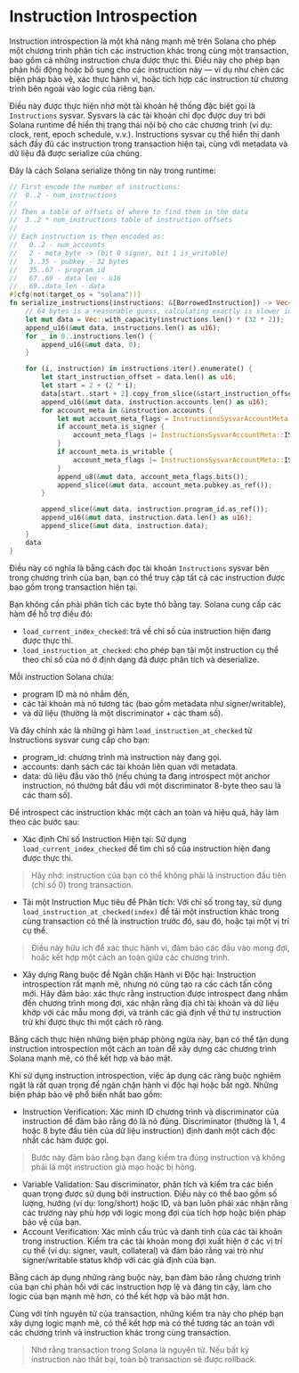 
# Instruction Introspection

Instruction introspection là một khả năng mạnh mẽ trên Solana cho phép một chương trình phân tích các instruction khác trong cùng một transaction, bao gồm cả những instruction chưa được thực thi. Điều này cho phép bạn phản hồi động hoặc bổ sung cho các instruction này — ví dụ như chèn các biện pháp bảo vệ, xác thực hành vi, hoặc tích hợp các instruction từ chương trình bên ngoài vào logic của riêng bạn.

Điều này được thực hiện nhờ một tài khoản hệ thống đặc biệt gọi là `Instructions` sysvar. Sysvars là các tài khoản chỉ đọc được duy trì bởi Solana runtime để hiển thị trạng thái nội bộ cho các chương trình (ví dụ: clock, rent, epoch schedule, v.v.). Instructions sysvar cụ thể hiển thị danh sách đầy đủ các instruction trong transaction hiện tại, cùng với metadata và dữ liệu đã được serialize của chúng.

Đây là cách Solana serialize thông tin này trong runtime:

```rust
// First encode the number of instructions:
//  0..2 - num_instructions
//
// Then a table of offsets of where to find them in the data
//  3..2 * num_instructions table of instruction offsets
//
// Each instruction is then encoded as:
//   0..2 - num_accounts
//   2 - meta_byte -> (bit 0 signer, bit 1 is_writable)
//   3..35 - pubkey - 32 bytes
//   35..67 - program_id
//   67..69 - data len - u16
//   69..data_len - data
#[cfg(not(target_os = "solana"))]
fn serialize_instructions(instructions: &[BorrowedInstruction]) -> Vec<u8> {
    // 64 bytes is a reasonable guess, calculating exactly is slower in benchmarks
    let mut data = Vec::with_capacity(instructions.len() * (32 * 2));
    append_u16(&mut data, instructions.len() as u16);
    for _ in 0..instructions.len() {
        append_u16(&mut data, 0);
    }

    for (i, instruction) in instructions.iter().enumerate() {
        let start_instruction_offset = data.len() as u16;
        let start = 2 + (2 * i);
        data[start..start + 2].copy_from_slice(&start_instruction_offset.to_le_bytes());
        append_u16(&mut data, instruction.accounts.len() as u16);
        for account_meta in &instruction.accounts {
            let mut account_meta_flags = InstructionsSysvarAccountMeta::empty();
            if account_meta.is_signer {
                account_meta_flags |= InstructionsSysvarAccountMeta::IS_SIGNER;
            }
            if account_meta.is_writable {
                account_meta_flags |= InstructionsSysvarAccountMeta::IS_WRITABLE;
            }
            append_u8(&mut data, account_meta_flags.bits());
            append_slice(&mut data, account_meta.pubkey.as_ref());
        }

        append_slice(&mut data, instruction.program_id.as_ref());
        append_u16(&mut data, instruction.data.len() as u16);
        append_slice(&mut data, instruction.data);
    }
    data
}
```

Điều này có nghĩa là bằng cách đọc tài khoản `Instructions` sysvar bên trong chương trình của bạn, bạn có thể truy cập tất cả các instruction được bao gồm trong transaction hiện tại.

Bạn không cần phải phân tích các byte thô bằng tay. Solana cung cấp các hàm để hỗ trợ điều đó:
- `load_current_index_checked`: trả về chỉ số của instruction hiện đang được thực thi.
- `load_instruction_at_checked`: cho phép bạn tải một instruction cụ thể theo chỉ số của nó ở định dạng đã được phân tích và deserialize.

<ArticleSection name="Nó hoạt động như thế nào?" id="how-does-it-work" level="h2" />

Mỗi instruction Solana chứa:
- program ID mà nó nhắm đến,
- các tài khoản mà nó tương tác (bao gồm metadata như signer/writable),
- và dữ liệu (thường là một discriminator + các tham số).

Và đây chính xác là những gì hàm `load_instruction_at_checked` từ Instructions sysvar cung cấp cho bạn:
- program_id: chương trình mà instruction này đang gọi.
- accounts: danh sách các tài khoản liên quan với metadata.
- data: dũ liệu đầu vào thô (nếu chúng ta đang introspect một anchor instruction, nó thường bắt đầu với một discriminator 8-byte theo sau là các tham số).

Để introspect các instruction khác một cách an toàn và hiệu quả, hãy làm theo các bước sau:
- Xác định Chỉ số Instruction Hiện tại: Sử dụng `load_current_index_checked` để tìm chỉ số của instruction hiện đang được thực thi.
> Hãy nhớ: instruction của bạn có thể không phải là instruction đầu tiên (chỉ số 0) trong transaction.

- Tải một Instruction Mục tiêu để Phân tích: Với chỉ số trong tay, sử dụng `load_instruction_at_checked(index)` để tải một instruction khác trong cùng transaction có thể là instruction trước đó, sau đó, hoặc tại một vị trí cụ thể.
> Điều này hữu ích để xác thực hành vi, đảm bảo các đầu vào mong đợi, hoặc kết hợp một cách an toàn giữa các chương trình.

- Xây dựng Ràng buộc để Ngăn chặn Hành vi Độc hại: Instruction introspection rất mạnh mẽ, nhưng nó cũng tạo ra các cách tấn công mới. Hãy đảm bảo: xác thực rằng instruction được introspect đang nhắm đến chương trình mong đợi, xác nhận rằng địa chỉ tài khoản và dữ liệu khớp với các mẫu mong đợi, và tránh các giả định về thứ tự instruction trừ khi được thực thi một cách rõ ràng.

Bằng cách thực hiện những biện pháp phòng ngừa này, bạn có thể tận dụng instruction introspection một cách an toàn để xây dựng các chương trình Solana mạnh mẽ, có thể kết hợp và bảo mật.

<ArticleSection name="Các Ràng buộc Thông thường cho Introspection" id="common-constraints-for-introspection" level="h2" />

Khi sử dụng instruction introspection, việc áp dụng các ràng buộc nghiêm ngặt là rất quan trọng để ngăn chặn hành vi độc hại hoặc bất ngờ. Những biện pháp bảo vệ phổ biến nhất bao gồm:

- Instruction Verification: Xác minh ID chương trình và discriminator của instruction để đảm bảo rằng đó là nó đúng. Discriminator (thường là 1, 4 hoặc 8 byte đầu tiên của dữ liệu instruction) định danh một cách độc nhất các hàm được gọi.

> Bước này đảm bảo rằng bạn đang kiểm tra đúng instruction và không phải là một instruction giả mạo hoặc bị hỏng.

- Variable Validation: Sau discriminator, phân tích và kiểm tra các biến quan trọng được sử dụng bởi instruction. Điều này có thể bao gồm số lượng, hướng (ví dụ: long/short) hoặc ID, và bạn luôn phải xác nhận rằng các trường này phù hợp với logic mong đợi của tích hợp hoặc biện pháp bảo vệ của bạn.
- Account Verification: Xác minh cấu trúc và danh tính của các tài khoản trong instruction. Kiểm tra các tài khoản mong đợi xuất hiện ở các vị trí cụ thể (ví dụ: signer, vault, collateral) và đảm bảo rằng vai trò như signer/writable status khớp với các giả định của bạn.

Bằng cách áp dụng những ràng buộc này, bạn đảm bảo rằng chương trình của bạn chỉ phản hồi với các instruction hợp lệ và đáng tin cậy, làm cho logic của bạn mạnh mẽ hơn, có thể kết hợp và bảo mật hơn.

Cùng với tính nguyên tử của transaction, những kiểm tra này cho phép bạn xây dựng logic mạnh mẽ, có thể kết hợp mà có thể tương tác an toàn với các chương trình và instruction khác trong cùng transaction.

> Nhớ rằng transaction trong Solana là nguyên tử. Nếu bất kỳ instruction nào thất bại, toàn bộ transaction sẽ được rollback.
